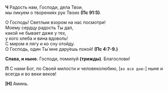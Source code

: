 **Ч** Радость нам, Господи, дела Твои,  
мы ликуем о творениях рук Твоих **(Пс 91:5)**.

О Господь! Светлым взором на нас посмотри!  
Моему сердцу радость Ты дал,  
какой не бывает даже у тех,  
у кого хлеба и вина вдоволь!  
С миром я лягу и ко сну отойду.  
О Господь, один Ты́ мне дару́ешь покой! **(Пс 4:7-9.)**

**Слава, и ныне.** Господи, помилуй **(трижды)**. Благослови!

**П** С нами Бог, по Своей милости и человеколюбию, <R>[</R>`во все дни:`<R>]</R> ныне и всегда и во веки веков!

**[Н]** Аминь.
